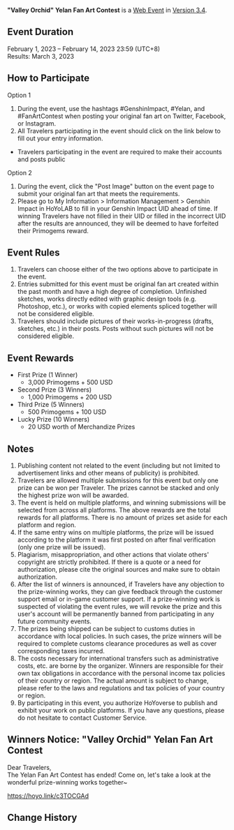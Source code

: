 {{Event
|name              = "Valley Orchid" Yelan Fan Art Contest 2023-02-01
|image             = Valley Orchid Yelan Fan Art Contest 2023-02-01.png
|type              = Web
|group             = Submission
|group2            = Fanart
|time_known        = yes
|time_start        = 2023-02-01 12:00:00
|time_start_offset = GMT+8
|time_end          = 2023-02-14 23:59:59
|time_end_offset   = GMT+8
|link              = https://www.hoyolab.com/contribution/225
}}
{{Description|Dear Travelers,<br>Yelan's Fan Art Contest has begun! Get your drawing tools ready, and come participate~}}
'''"Valley Orchid" Yelan Fan Art Contest''' is a [[Web Event]] in [[Version 3.4]].

==Event Duration==
February 1, 2023 – February 14, 2023 23:59 (UTC+8)<br>
Results: March 3, 2023

==How to Participate==
;Option 1
# During the event, use the hashtags #GenshinImpact, #Yelan, and #FanArtContest when posting your original fan art on Twitter, Facebook, or Instagram.
# All Travelers participating in the event should click on the link below to fill out your entry information.
*Travelers participating in the event are required to make their accounts and posts public

;Option 2
# During the event, click the "Post Image" button on the event page to submit your original fan art that meets the requirements.
# Please go to My Information > Information Management > Genshin Impact in HoYoLAB to fill in your Genshin Impact UID ahead of time. If winning Travelers have not filled in their UID or filled in the incorrect UID after the results are announced, they will be deemed to have forfeited their Primogems reward.

==Event Rules==
# Travelers can choose either of the two options above to participate in the event.
# Entries submitted for this event must be original fan art created within the past month and have a high degree of completion. Unfinished sketches, works directly edited with graphic design tools (e.g. Photoshop, etc.), or works with copied elements spliced together will not be considered eligible.
# Travelers should include pictures of their works-in-progress (drafts, sketches, etc.) in their posts. Posts without such pictures will not be considered eligible.

==Event Rewards==
* First Prize (1 Winner)
** 3,000 Primogems + 500 USD
* Second Prize (3 Winners)
** 1,000 Primogems + 200 USD
* Third Prize (5 Winners)
** 500 Primogems + 100 USD
* Lucky Prize (10 Winners)
** 20 USD worth of Merchandize Prizes

==Notes==
# Publishing content not related to the event (including but not limited to advertisement links and other means of publicity) is prohibited.
# Travelers are allowed multiple submissions for this event but only one prize can be won per Traveler. The prizes cannot be stacked and only the highest prize won will be awarded.
# The event is held on multiple platforms, and winning submissions will be selected from across all platforms. The above rewards are the total rewards for all platforms. There is no amount of prizes set aside for each platform and region.
# If the same entry wins on multiple platforms, the prize will be issued according to the platform it was first posted on after final verification (only one prize will be issued).
# Plagiarism, misappropriation, and other actions that violate others' copyright are strictly prohibited. If there is a quote or a need for authorization, please cite the original sources and make sure to obtain authorization.
# After the list of winners is announced, if Travelers have any objection to the prize-winning works, they can give feedback through the customer support email or in-game customer support. If a prize-winning work is suspected of violating the event rules, we will revoke the prize and this user's account will be permanently banned from participating in any future community events.
# The prizes being shipped can be subject to customs duties in accordance with local policies. In such cases, the prize winners will be required to complete customs clearance procedures as well as cover corresponding taxes incurred.
# The costs necessary for international transfers such as administrative costs, etc. are borne by the organizer. Winners are responsible for their own tax obligations in accordance with the personal income tax policies of their country or region. The actual amount is subject to change, please refer to the laws and regulations and tax policies of your country or region.
# By participating in this event, you authorize HoYoverse to publish and exhibit your work on public platforms. If you have any questions, please do not hesitate to contact Customer Service.

==Winners Notice: "Valley Orchid" Yelan Fan Art Contest==
Dear Travelers,<br>The Yelan Fan Art Contest has ended! Come on, let's take a look at the wonderful prize-winning works together~

https://hoyo.link/c3TOCGAd

==Change History==
{{Change History|3.3}}